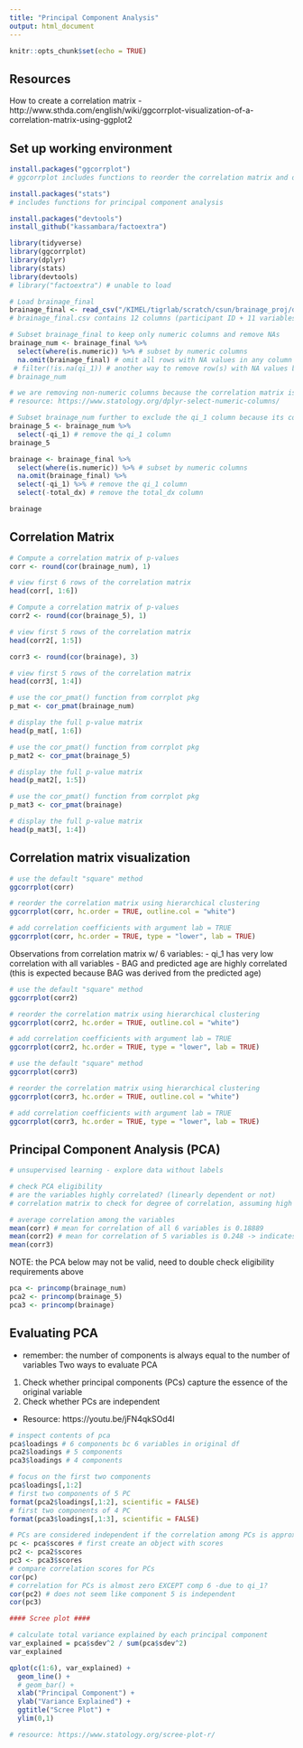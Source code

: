 ```yaml
---
title: "Principal Component Analysis"
output: html_document
---
```


```r
knitr::opts_chunk$set(echo = TRUE)
```

## Resources
How to create a correlation matrix - http://www.sthda.com/english/wiki/ggcorrplot-visualization-of-a-correlation-matrix-using-ggplot2 

## Set up working environment
```r
install.packages("ggcorrplot")
# ggcorrplot includes functions to reorder the correlation matrix and display significant level on the plot; computes matrix of correlation p-values

install.packages("stats")
# includes functions for principal component analysis

install.packages("devtools") 
install_github("kassambara/factoextra")

```


```r
library(tidyverse)
library(ggcorrplot)
library(dplyr)
library(stats)
library(devtools)
# library("factoextra") # unable to load 
```

```r
# Load brainage_final
brainage_final <- read_csv("/KIMEL/tigrlab/scratch/csun/brainage_proj/data/processed/brainage_final.csv")
# brainage_final.csv contains 12 columns (participant ID + 11 variables of interest): sex, ASD diagnoses, PSS dx, total dx, total dx group, age band, scan age, ENIGMA age prediction, ENIGMA BAG, BrainChart centile score, qi_1

# Subset brainage_final to keep only numeric columns and remove NAs
brainage_num <- brainage_final %>% 
  select(where(is.numeric)) %>% # subset by numeric columns
  na.omit(brainage_final) # omit all rows with NA values in any column
 # filter(!is.na(qi_1)) # another way to remove row(s) with NA values by removing NA values from a specific column (in this case qi_1 is the only column with NAs)
# brainage_num

# we are removing non-numeric columns because the correlation matrix is intended for numeric data 
# resource: https://www.statology.org/dplyr-select-numeric-columns/
```


```r
# Subset brainage_num further to exclude the qi_1 column because its correlation values are closed to 0
brainage_5 <- brainage_num %>%
  select(-qi_1) # remove the qi_1 column
brainage_5

```
```r
brainage <- brainage_final %>% 
  select(where(is.numeric)) %>% # subset by numeric columns
  na.omit(brainage_final) %>%
  select(-qi_1) %>% # remove the qi_1 column
  select(-total_dx) # remove the total_dx column

brainage
```


## Correlation Matrix
```r

# Compute a correlation matrix of p-values
corr <- round(cor(brainage_num), 1)

# view first 6 rows of the correlation matrix
head(corr[, 1:6])
```

```r
# Compute a correlation matrix of p-values
corr2 <- round(cor(brainage_5), 1)

# view first 5 rows of the correlation matrix
head(corr2[, 1:5])
```
```r
corr3 <- round(cor(brainage), 3)

# view first 5 rows of the correlation matrix
head(corr3[, 1:4])
```


```r
# use the cor_pmat() function from corrplot pkg
p_mat <- cor_pmat(brainage_num)

# display the full p-value matrix
head(p_mat[, 1:6])
```

```r
# use the cor_pmat() function from corrplot pkg
p_mat2 <- cor_pmat(brainage_5)

# display the full p-value matrix
head(p_mat2[, 1:5])
```
```r
# use the cor_pmat() function from corrplot pkg
p_mat3 <- cor_pmat(brainage)

# display the full p-value matrix
head(p_mat3[, 1:4])
```

## Correlation matrix visualization 
```r
# use the default "square" method
ggcorrplot(corr)

# reorder the correlation matrix using hierarchical clustering
ggcorrplot(corr, hc.order = TRUE, outline.col = "white")

# add correlation coefficients with argument lab = TRUE
ggcorrplot(corr, hc.order = TRUE, type = "lower", lab = TRUE)
```
Observations from correlation matrix w/ 6 variables:
- qi_1 has very low correlation with all variables
- BAG and predicted age are highly correlated (this is expected because BAG was derived from the predicted age)

```r
# use the default "square" method
ggcorrplot(corr2)

# reorder the correlation matrix using hierarchical clustering
ggcorrplot(corr2, hc.order = TRUE, outline.col = "white")

# add correlation coefficients with argument lab = TRUE
ggcorrplot(corr2, hc.order = TRUE, type = "lower", lab = TRUE)
```

```r
# use the default "square" method
ggcorrplot(corr3)

# reorder the correlation matrix using hierarchical clustering
ggcorrplot(corr3, hc.order = TRUE, outline.col = "white")

# add correlation coefficients with argument lab = TRUE
ggcorrplot(corr3, hc.order = TRUE, type = "lower", lab = TRUE)
```

## Principal Component Analysis (PCA)
```r
# unsupervised learning - explore data without labels

# check PCA eligibility 
# are the variables highly correlated? (linearly dependent or not)
# correlation matrix to check for degree of correlation, assuming high degree of correlation if r > 0.3 or r < -0.3

# average correlation among the variables
mean(corr) # mean for correlation of all 6 variables is 0.18889 
mean(corr2) # mean for correlation of 5 variables is 0.248 -> indicates variables are not highly correlated - does this mean the data are not eligible?
mean(corr3)

```
NOTE: the PCA below may not be valid, need to double check eligibility requirements above
```r
pca <- princomp(brainage_num) 
pca2 <- princomp(brainage_5)
pca3 <- princomp(brainage)
```

## Evaluating PCA
- remember: the number of components is always equal to the number of variables 
Two ways to evaluate PCA
1. Check whether principal components (PCs) capture the essence of the original variable
2. Check whether PCs are independent
- Resource: https://youtu.be/jFN4qkSOd4I

```r
# inspect contents of pca
pca$loadings # 6 components bc 6 variables in original df
pca2$loadings # 5 components
pca3$loadings # 4 components

# focus on the first two components
pca$loadings[,1:2]
# first two components of 5 PC 
format(pca2$loadings[,1:2], scientific = FALSE)
# first two components of 4 PC
format(pca3$loadings[,1:3], scientific = FALSE)
```

```r

# PCs are considered independent if the correlation among PCs is approximately 0
pc <- pca$scores # first create an object with scores
pc2 <- pca2$scores
pc3 <- pca3$scores
# compare correlation scores for PCs
cor(pc) 
# correlation for PCs is almost zero EXCEPT comp 6 -due to qi_1?
cor(pc2) # does not seem like component 5 is independent
cor(pc3)
```
```r
#### Scree plot ####

# calculate total variance explained by each principal component
var_explained = pca$sdev^2 / sum(pca$sdev^2)
var_explained

qplot(c(1:6), var_explained) +
  geom_line() +
  # geom_bar() +
  xlab("Principal Component") + 
  ylab("Variance Explained") +
  ggtitle("Scree Plot") +
  ylim(0,1)

# resource: https://www.statology.org/scree-plot-r/

```

